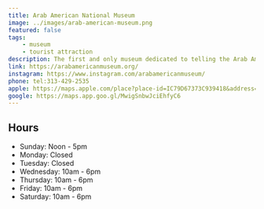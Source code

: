 ```yaml
---
title: Arab American National Museum
image: ../images/arab-american-museum.png
featured: false
tags:
    - museum
    - tourist attraction
description: The first and only museum dedicated to telling the Arab American story.
link: https://arabamericanmuseum.org/
instagram: https://www.instagram.com/arabamericanmuseum/
phone: tel:313-429-2535
apple: https://maps.apple.com/place?place-id=IC79D67373C939418&address=13624+Michigan+Ave%2C+Dearborn%2C+MI++48126%2C+United+States&coordinate=42.3222206%2C-83.1766874&name=Arab+American+National+Museum&_provider=9902
google: https://maps.app.goo.gl/MwigSnbwJciEhfyC6
---
```




## Hours

- Sunday: Noon - 5pm
- Monday: Closed
- Tuesday: Closed
- Wednesday: 10am - 6pm
- Thursday: 10am - 6pm
- Friday: 10am - 6pm
- Saturday: 10am - 6pm